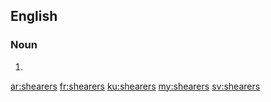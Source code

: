==English==

===Noun===
{{head|en|plural}}

# {{plural of|shearer|lang=en}}

[[ar:shearers]]
[[fr:shearers]]
[[ku:shearers]]
[[my:shearers]]
[[sv:shearers]]